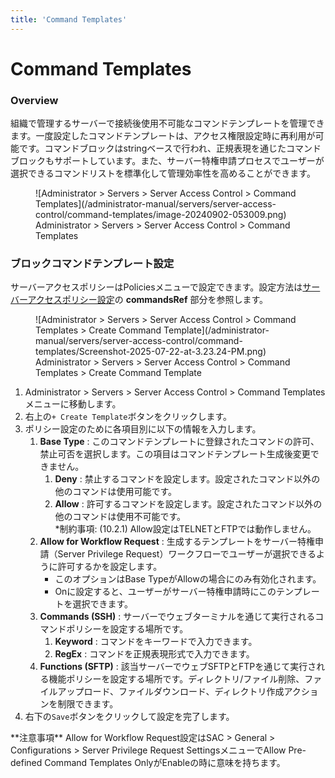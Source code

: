 ```yaml
---
title: 'Command Templates'
---
```



# Command Templates

### Overview

組織で管理するサーバーで接続後使用不可能なコマンドテンプレートを管理できます。一度設定したコマンドテンプレートは、アクセス権限設定時に再利用が可能です。コマンドブロックはstringベースで行われ、正規表現を通じたコマンドブロックもサポートしています。また、サーバー特権申請プロセスでユーザーが選択できるコマンドリストを標準化して管理効率性を高めることができます。

<figure data-layout="center" data-align="center">
![Administrator &gt; Servers &gt; Server Access Control &gt; Command Templates](/administrator-manual/servers/server-access-control/command-templates/image-20240902-053009.png)
<figcaption>
Administrator &gt; Servers &gt; Server Access Control &gt; Command Templates
</figcaption>
</figure>

### ブロックコマンドテンプレート設定

サーバーアクセスポリシーはPoliciesメニューで設定できます。設定方法は[サーバーアクセスポリシー設定](policies/setting-server-access-policy)の  **commandsRef**  部分を参照します。

<figure data-layout="center" data-align="center">
![Administrator &gt; Servers &gt; Server Access Control &gt; Command Templates &gt; Create Command Template](/administrator-manual/servers/server-access-control/command-templates/Screenshot-2025-07-22-at-3.23.24-PM.png)
<figcaption>
Administrator &gt; Servers &gt; Server Access Control &gt; Command Templates &gt; Create Command Template
</figcaption>
</figure>

1. Administrator &gt; Servers &gt; Server Access Control &gt; Command Templatesメニューに移動します。
2. 右上の`+ Create Template`ボタンをクリックします。
3. ポリシー設定のために各項目別に以下の情報を入力します。
    1.  **Base Type** : このコマンドテンプレートに登録されたコマンドの許可、禁止可否を選択します。この項目はコマンドテンプレート生成後変更できません。
        1.  **Deny**  : 禁止するコマンドを設定します。設定されたコマンド以外の他のコマンドは使用可能です。
        2.  **Allow**  : 許可するコマンドを設定します。設定されたコマンド以外の他のコマンドは使用不可能です。<br/>*制約事項: (10.2.1) Allow設定はTELNETとFTPでは動作しません。
    2.  **Allow for Workflow Request** : 生成するテンプレートをサーバー特権申請（Server Privilege Request）ワークフローでユーザーが選択できるように許可するかを設定します。
        * このオプションはBase TypeがAllowの場合にのみ有効化されます。
        * Onに設定すると、ユーザーがサーバー特権申請時にこのテンプレートを選択できます。
    3.  **Commands (SSH)**  : サーバーでウェブターミナルを通じて実行されるコマンドポリシーを設定する場所です。
        1.  **Keyword**  : コマンドをキーワードで入力できます。
        2.  **RegEx**  : コマンドを正規表現形式で入力できます。
    4.  **Functions (SFTP)**  : 該当サーバーでウェブSFTPとFTPを通じて実行される機能ポリシーを設定する場所です。ディレクトリ/ファイル削除、ファイルアップロード、ファイルダウンロード、ディレクトリ作成アクションを制限できます。
4. 右下の`Save`ボタンをクリックして設定を完了します。


<Callout type="info">
**注意事項**
Allow for Workflow Request設定はSAC &gt; General &gt; Configurations &gt; Server Privilege Request SettingsメニューでAllow Pre-defined Command Templates OnlyがEnableの時に意味を持ちます。
</Callout>


